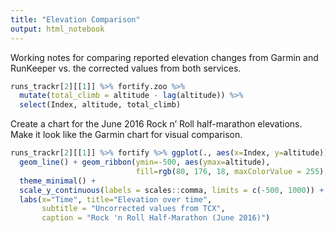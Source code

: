 ```yaml
---
title: "Elevation Comparison"
output: html_notebook
---
```


Working notes for comparing reported elevation changes from Garmin and 
RunKeeper vs. the corrected values from both services.

```r
runs_trackr[2][[1]] %>% fortify.zoo %>% 
  mutate(total_climb = altitude - lag(altitude)) %>% 
  select(Index, altitude, total_climb)
```

Create a chart for the June 2016 Rock n' Roll half-marathon 
elevations. Make it look like the Garmin chart for visual 
comparison.

```r
runs_trackr[2][[1]] %>% fortify %>% ggplot(., aes(x=Index, y=altitude)) + 
  geom_line() + geom_ribbon(ymin=-500, aes(ymax=altitude), 
                            fill=rgb(80, 176, 18, maxColorValue = 255), alpha = 0.85) + 
  theme_minimal() + 
  scale_y_continuous(labels = scales::comma, limits = c(-500, 1000)) + 
  labs(x="Time", title="Elevation over time", 
       subtitle = "Uncorrected values from TCX", 
       caption = "Rock 'n Roll Half-Marathon (June 2016)")
```

